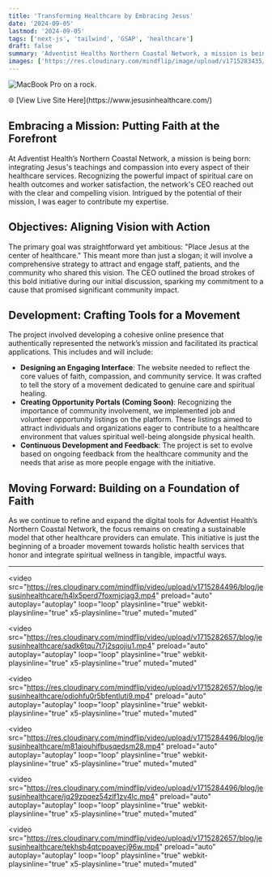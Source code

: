 ```yaml
---
title: 'Transforming Healthcare by Embracing Jesus'
date: '2024-09-05'
lastmod: '2024-09-05'
tags: ['next-js', 'tailwind', 'GSAP', 'healthcare']
draft: false
summary: 'Adventist Healths Northern Coastal Network, a mission is being born: integrating Jesus teachings and compassion into every aspect of their healthcare services.'
images: ['https://res.cloudinary.com/mindflip/image/upload/v1715283435/blog/jesusinhealthcare/thge9bks39icwygsntyg.jpg']
---
```


![MacBook Pro on a rock.](https://res.cloudinary.com/mindflip/image/upload/v1715280271/blog/jesusinhealthcare/rxdq3dtmz3hn2csotyc2.jpg)

<aside>
🌐 [View Live Site Here](https://www.jesusinhealthcare.com/)

</aside>

## Embracing a Mission: Putting Faith at the Forefront

At Adventist Health’s Northern Coastal Network, a mission is being born: integrating Jesus's teachings and compassion into every aspect of their healthcare services. Recognizing the powerful impact of spiritual care on health outcomes and worker satisfaction, the network's CEO reached out with the clear and compelling vision. Intrigued by the potential of their mission, I was eager to contribute my expertise.

## Objectives: Aligning Vision with Action

The primary goal was straightforward yet ambitious: "Place Jesus at the center of healthcare." This meant more than just a slogan; it will involve a comprehensive strategy to attract and engage staff, patients, and the community who shared this vision. The CEO outlined the broad strokes of this bold initiative during our initial discussion, sparking my commitment to a cause that promised significant community impact.

## Development: Crafting Tools for a Movement

The project involved developing a cohesive online presence that authentically represented the network’s mission and facilitated its practical applications. This includes and will include:

- **Designing an Engaging Interface**: The website needed to reflect the core values of faith, compassion, and community service. It was crafted to tell the story of a movement dedicated to genuine care and spiritual healing.
- **Creating Opportunity Portals (Coming Soon)**: Recognizing the importance of community involvement, we implemented job and volunteer opportunity listings on the platform. These listings aimed to attract individuals and organizations eager to contribute to a healthcare environment that values spiritual well-being alongside physical health.
- **Continuous Development and Feedback**: The project is set to evolve based on ongoing feedback from the healthcare community and the needs that arise as more people engage with the initiative.

## Moving Forward: Building on a Foundation of Faith

As we continue to refine and expand the digital tools for Adventist Health’s Northern Coastal Network, the focus remains on creating a sustainable model that other healthcare providers can emulate. This initiative is just the beginning of a broader movement towards holistic health services that honor and integrate spiritual wellness in tangible, impactful ways.

---
<video
  src="https://res.cloudinary.com/mindflip/video/upload/v1715284496/blog/jesusinhealthcare/h4lx5perd7foxmjcjag3.mp4"
  preload="auto"
  autoplay="autoplay"
  loop="loop"
  playsinline="true"
  webkit-playsinline="true"
  x5-playsinline="true"
  muted="muted" 
></video>
<video
  src="https://res.cloudinary.com/mindflip/video/upload/v1715282657/blog/jesusinhealthcare/sadk6tqu7t7j2sqojiu1.mp4"
  preload="auto"
  autoplay="autoplay"
  loop="loop"
  playsinline="true"
  webkit-playsinline="true"
  x5-playsinline="true"
  muted="muted" 
></video>
<video
  src="https://res.cloudinary.com/mindflip/video/upload/v1715282657/blog/jesusinhealthcare/odiohfu0r5bfentluti9.mp4"
  preload="auto"
  autoplay="autoplay"
  loop="loop"
  playsinline="true"
  webkit-playsinline="true"
  x5-playsinline="true"
  muted="muted" 
></video>
<video
  src="https://res.cloudinary.com/mindflip/video/upload/v1715284496/blog/jesusinhealthcare/m81aiouhifbusqedsm28.mp4"
  preload="auto"
  autoplay="autoplay"
  loop="loop"
  playsinline="true"
  webkit-playsinline="true"
  x5-playsinline="true"
  muted="muted" 
></video>
<video
  src="https://res.cloudinary.com/mindflip/video/upload/v1715284496/blog/jesusinhealthcare/jq29zpqez54zlf1zv4lc.mp4"
  preload="auto"
  autoplay="autoplay"
  loop="loop"
  playsinline="true"
  webkit-playsinline="true"
  x5-playsinline="true"
  muted="muted" 
></video>
<video
  src="https://res.cloudinary.com/mindflip/video/upload/v1715282657/blog/jesusinhealthcare/tekhsb4qtcpoavecj96w.mp4"
  preload="auto"
  autoplay="autoplay"
  loop="loop"
  playsinline="true"
  webkit-playsinline="true"
  x5-playsinline="true"
  muted="muted" 
></video>

